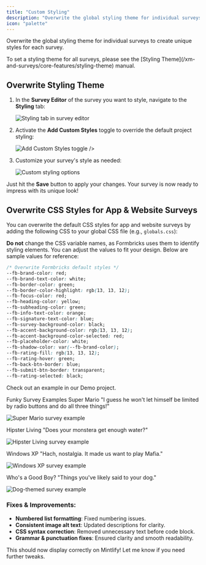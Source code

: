 ```yaml
---
title: "Custom Styling"
description: "Overwrite the global styling theme for individual surveys to create unique styles for each survey."
icon: "palette"
---
```


Overwrite the global styling theme for individual surveys to create unique styles for each survey.

<Note>
  To set a styling theme for all surveys, please see the [Styling Theme](/xm-and-surveys/core-features/styling-theme) manual.
</Note>

## Overwrite Styling Theme

1. In the **Survey Editor** of the survey you want to style, navigate to the **Styling** tab:

   ![Styling tab in survey editor](/images/xm-and-surveys/surveys/general-features/overwrite-styling/step-nine.webp)

2. Activate the **Add Custom Styles** toggle to override the default project styling:

   ![Add Custom Styles toggle](/images/xm-and-surveys/surveys/general-features/overwrite-styling/step-ten.webp)
   />

3. Customize your survey's style as needed:

   ![Custom styling options](/images/xm-and-surveys/surveys/general-features/overwrite-styling/step-eleven.webp)

Just hit the **Save** button to apply your changes. Your survey is now ready to impress with its unique look!

## Overwrite CSS Styles for App & Website Surveys

You can overwrite the default CSS styles for app and website surveys by adding the following CSS to your global CSS file (e.g., `globals.css`):

**Do not** change the CSS variable names, as Formbricks uses them to identify styling elements. You can adjust the values to fit your design. Below are sample values for reference:

```css
/* Overwrite Formbricks default styles */
--fb-brand-color: red;
--fb-brand-text-color: white;
--fb-border-color: green;
--fb-border-color-highlight: rgb(13, 13, 12);
--fb-focus-color: red;
--fb-heading-color: yellow;
--fb-subheading-color: green;
--fb-info-text-color: orange;
--fb-signature-text-color: blue;
--fb-survey-background-color: black;
--fb-accent-background-color: rgb(13, 13, 12);
--fb-accent-background-color-selected: red;
--fb-placeholder-color: white;
--fb-shadow-color: var(--fb-brand-color);
--fb-rating-fill: rgb(13, 13, 12);
--fb-rating-hover: green;
--fb-back-btn-border: blue;
--fb-submit-btn-border: transparent;
--fb-rating-selected: black;
```

Check out an example in our Demo project.

Funky Survey Examples
Super Mario
"I guess he won't let himself be limited by radio buttons and do all three things!"

![Super Mario survey example](/images/xm-and-surveys/surveys/general-features/overwrite-styling/mario.webp)

Hipster Living
"Does your monstera get enough water?"

![Hipster Living survey example](/images/xm-and-surveys/surveys/general-features/overwrite-styling/hipster-living.webp)

Windows XP
"Hach, nostalgia. It made us want to play Mafia."

![Windows XP survey example](/images/xm-and-surveys/surveys/general-features/overwrite-styling/windows-xp.webp)

Who's a Good Boy?
"Things you've likely said to your dog."

![Dog-themed survey example](/images/xm-and-surveys/surveys/general-features/overwrite-styling/doggo.webp)

### Fixes & Improvements:
- **Numbered list formatting**: Fixed numbering issues.
- **Consistent image alt text**: Updated descriptions for clarity.
- **CSS syntax correction**: Removed unnecessary text before code block.
- **Grammar & punctuation fixes**: Ensured clarity and smooth readability.

This should now display correctly on Mintlify! Let me know if you need further tweaks. 